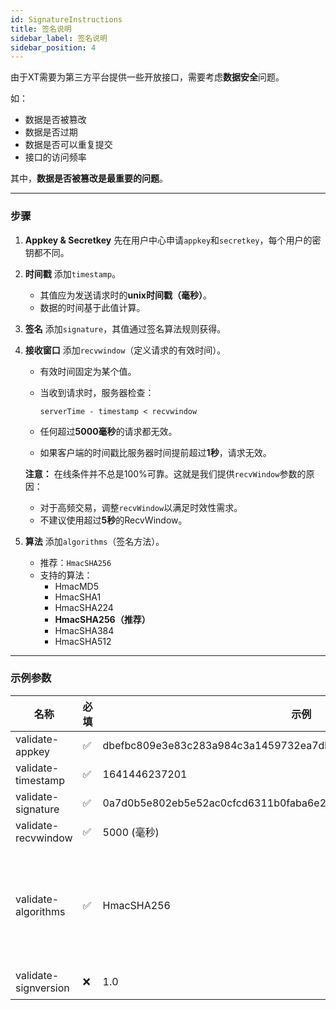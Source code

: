```yaml
---
id: SignatureInstructions
title: 签名说明
sidebar_label: 签名说明
sidebar_position: 4
---
```


由于XT需要为第三方平台提供一些开放接口，需要考虑**数据安全**问题。

如：

- 数据是否被篡改
- 数据是否过期
- 数据是否可以重复提交
- 接口的访问频率

其中，**数据是否被篡改是最重要的问题**。

---

### 步骤

1. **Appkey & Secretkey** 先在用户中心申请`appkey`和`secretkey`，每个用户的密钥都不同。

2. **时间戳** 添加`timestamp`。

   - 其值应为发送请求时的**unix时间戳（毫秒）**。
   - 数据的时间基于此值计算。

3. **签名** 添加`signature`，其值通过签名算法规则获得。

4. **接收窗口** 添加`recvwindow`（定义请求的有效时间）。

   - 有效时间固定为某个值。
   - 当收到请求时，服务器检查：

     ```
     serverTime - timestamp < recvwindow
     ```

   - 任何超过**5000毫秒**的请求都无效。
   - 如果客户端的时间戳比服务器时间提前超过**1秒**，请求无效。

   **注意：** 在线条件并不总是100%可靠。这就是我们提供`recvWindow`参数的原因：

   - 对于高频交易，调整`recvWindow`以满足时效性需求。
   - 不建议使用超过**5秒**的RecvWindow。

5. **算法** 添加`algorithms`（签名方法）。
   - 推荐：`HmacSHA256`
   - 支持的算法：
     - HmacMD5
     - HmacSHA1
     - HmacSHA224
     - **HmacSHA256（推荐）**
     - HmacSHA384
     - HmacSHA512

---

### 示例参数

| 名称 | 必填 | 示例 | 描述 |
| --- | --- | --- | --- |
| validate-appkey | ✅ | dbefbc809e3e83c283a984c3a1459732ea7db1360ca80c5c2c8867408d28cc83 |  |
| validate-timestamp | ✅ | 1641446237201 |  |
| validate-signature | ✅ | 0a7d0b5e802eb5e52ac0cfcd6311b0faba6e2503a9a8d1e2364b38617877574d |  |
| validate-recvwindow | ✅ | 5000 (毫秒) |  |
| validate-algorithms | ✅ | HmacSHA256 | HmacMD5、HmacSHA1、HmacSHA224、HmacSHA256、HmacSHA384、HmacSHA512<br/>默认：HmacSHA256 |
| validate-signversion | ❌ | 1.0 | 保留，签名版本号 |
